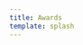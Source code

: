 ```yaml
---
title: Awards
template: splash
---
```


<div className="awards-list space-y-4">
<Award
title="Best Paper Finalist Award in Robot Design"
location="Melbourne, Australia"
conference="ACM/IEEE International Conference on Human-Robot Interaction (HRI'25)"
date="Mar 2025"
/>
<Award
title="Best Oral Paper Finalist Award"
location="Nancy, France"
conference="IEEE-RAS 23rd International Conference on Humanoid Robots (Humanoids'24)"
date="Dec 2024"
/>
<Award
title="Best Paper Award in Entertainment and Amusement"
location="Abu Dhabi, UAE"
conference="37th IEEE/RSJ International Conference on Intelligent Robots and Systems (IROS'24)"
date="Oct. 2024"
/>
<Award
title="2024 Argoverse Supervised Scene Flow Challenge Winner"
location="Seattle, WA"
conference="IEEE Conference on Computer Vision and Pattern Recognition (CVPR'24)"
date="June 2024"
/>
<Award
title="Best Paper Award in Human Robot Interaction"
location="Yokohama, Japan"
conference="IEEE International Conference on Robotics and Automation (ICRA'24)"
date="May 2024"
/>
<Award
title="Finalist for Best EXPO Demo Award"
location="Yokohama, Japan"
conference="IEEE International Conference on Robotics and Automation (ICRA'24)"
date="May 2024"
/>
<Award
title="Best Student Paper Award"
location="Las Vegas, NV"
conference="American Institute of Aeronautics and Astronautics (AIAA'24) Aviation Forum"
date="Aug. 2024"
/>
<Award
title="Best Demo Finalist Award"
location="San Diego, CA"
conference="IEEE/RAS International Conference on Soft Robotics (RoboSoft'24)"
date="Apr 2024"
/>
<Award
title="Best Late Breaking Report Award"
location="Boulder, CO"
conference="ACM/IEEE International Conference on Human-Robot Interaction (HRI'24)"
date="Mar 2024"
/>
<Award
title="Finalist for Best Oral Paper Award"
location="Austin, TX"
conference="IEEE-RAS 22nd International Conference on Humanoid Robots (Humanoids'23)"
date="Dec 2023"
/>
<Award
title="Finalist for Best Paper Award in Deployed Systems"
location="London, UK"
conference="IEEE International Conference on Robotics and Automation (ICRA'23)"
date="May 2023"
/>
<Award
title="Best Student Paper Award"
location="Kyoto, Japan"
conference="35th IEEE/RSJ International Conference on Intelligent Robots and Systems (IROS'22)"
date="Oct 2022"
/>
<Award
title="Best Paper Award in Cognitive Robotics"
location="Brisbane, Australia"
conference="IEEE International Conference on Robotics and Automation (ICRA'18)"
date="May 2018"
/>
<Award
title="Best Paper Award in Cognitive Robotics"
location="Seattle, WA"
conference="IEEE International Conference on Robotics and Automation (ICRA'15)"
date="May 2015"
/>
</div>
